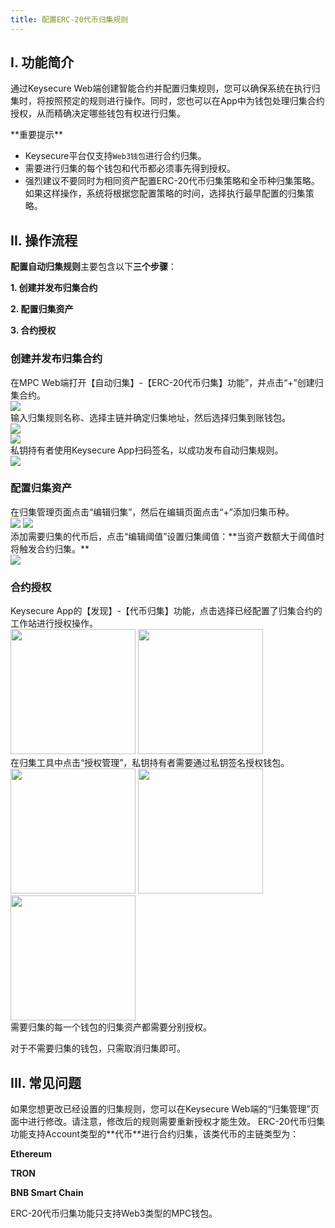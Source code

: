 ```yaml
---
title: 配置ERC-20代币归集规则
---
```


## I. 功能简介

通过Keysecure Web端创建智能合约并配置归集规则，您可以确保系统在执行归集时，将按照预定的规则进行操作。同时，您也可以在App中为钱包处理归集合约授权，从而精确决定哪些钱包有权进行归集。

<Warning>
**重要提示**

- Keysecure平台仅支持`Web3钱包`进行合约归集。
- 需要进行归集的每个钱包和代币都必须事先得到授权。
- 强烈建议不要同时为相同资产配置ERC-20代币归集策略和全币种归集策略。如果这样操作，系统将根据您配置策略的时间，选择执行最早配置的归集策略。

</Warning>

## II. 操作流程

**配置自动归集规则**主要包含以下**三个步骤**：

**1. 创建并发布归集合约**

**2. 配置归集资产**

**3. 合约授权**

### 创建并发布归集合约

<Steps>
<Step title="创建并发布归集合约">
    在MPC Web端打开【自动归集】-【ERC-20代币归集】功能”，并点击“+”创建归集合约。
<div className="w-full flex items-center justify-center">
    <img src="/images/user-guide/cnerc20create.png" />
</div>
</Step>
<Step title="编辑归集规则">
   输入归集规则名称、选择主链并确定归集地址，然后选择归集到账钱包。
   <div className="w-full flex items-center justify-center">
    <img src="/images/user-guide/cnerc20create2.png" />
</div>
</Step>

<Step title="选择归集到账钱包">
   <div className="w-full flex items-center justify-center">
    <img src="/images/user-guide/cnselectwalllet.png" />
</div>
</Step>

<Step title="签名发布合约">
    私钥持有者使用Keysecure App扫码签名，以成功发布自动归集规则。
   <div className="w-full flex items-center justify-center">
    <img src="/images/user-guide/cnsignwalllet.png" />
</div>  
</Step>
</Steps>

### 配置归集资产

<Steps>
<Step title="编辑归集阈值">
    在归集管理页面点击“编辑归集”，然后在编辑页面点击“+”添加归集币种。
<div className="w-full flex items-center justify-center">
<CardGroup cols={2}>
    <img src="/images/user-guide/cnerc20edit1.png" />
    <img src="/images/user-guide/cnerc20edit2.png" />
    </CardGroup>
</div>
</Step>
<Step title="编辑归集阈值">
    添加需要归集的代币后，点击“编辑阈值”设置归集阈值：**当资产数额大于阈值时将触发合约归集。**
 
<div className="w-full flex items-center justify-center">
    <img src="/images/user-guide/enerc20th1.png" />
</div>

</Step>
</Steps>

### 合约授权

<Steps>
<Step title="MPC代币归集">
Keysecure App的【发现】-【代币归集】功能，点击选择已经配置了归集合约的工作站进行授权操作。

<div className="w-full flex items-center justify-center">
<CardGroup cols={2}>
    <img src="/images/help-center/contract-collect10_cn.PNG" width="200"/>
    <img src="/images/help-center/contract-collect11_cn.PNG" width="200"/>
    </CardGroup>
</div>

</Step>
<Step title="授权管理">
   在归集工具中点击“授权管理”，私钥持有者需要通过私钥签名授权钱包。
<div className="w-full flex items-center justify-center">
<CardGroup cols={3}>
    <img src="/images/help-center/contract-collect12_cn.PNG" width="200"/>
    <img src="/images/help-center/contract-collect13_cn.jpeg" width="200"/>
    <img src="/images/help-center/contract-collect14_cn.jpeg" width="200"/>
    </CardGroup>
</div>

<Warning>
需要归集的每一个钱包的归集资产都需要分别授权。

对于不需要归集的钱包，只需取消归集即可。
</Warning>

</Step>
</Steps>

## III. 常见问题

<Accordion title="如何修改归集规则？">
如果您想更改已经设置的归集规则，您可以在Keysecure Web端的“归集管理”页面中进行修改。请注意，修改后的规则需要重新授权才能生效。
</Accordion>

<Accordion title="ERC-20代币归集功能支持哪些资产类型？">
ERC-20代币归集功能支持Account类型的**代币**进行合约归集，该类代币的主链类型为：

**Ethereum**

**TRON**

**BNB Smart Chain**
</Accordion>

<Accordion title="ERC-20代币归集功能支持哪类钱包？">
ERC-20代币归集功能只支持Web3类型的MPC钱包。
</Accordion>